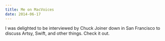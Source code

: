 ```yaml
---
title: Me on MacVoices
date: 2014-06-17
---
```


I was delighted to be interviewed by Chuck Joiner down in San Francisco to discuss Artsy, Swift, and other things. Check it out.

<YouTube videoID="TmE_TPnGHlA" />
